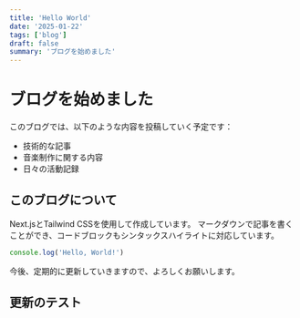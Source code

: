 ```yaml
---
title: 'Hello World'
date: '2025-01-22'
tags: ['blog']
draft: false
summary: 'ブログを始めました'
---
```


# ブログを始めました

このブログでは、以下のような内容を投稿していく予定です：

- 技術的な記事
- 音楽制作に関する内容
- 日々の活動記録

## このブログについて

Next.jsとTailwind CSSを使用して作成しています。
マークダウンで記事を書くことができ、コードブロックもシンタックスハイライトに対応しています。

```javascript
console.log('Hello, World!')
```

今後、定期的に更新していきますので、よろしくお願いします。

## 更新のテスト
